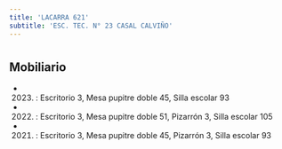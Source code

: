 ```yaml
---
title: 'LACARRA 621'
subtitle: 'ESC. TEC. N° 23 CASAL CALVIÑO'
---
```


#


## Mobiliario

*  (2023) : Escritorio 3, Mesa pupitre doble 45, Silla escolar 93 

*  (2022) : Escritorio 3, Mesa pupitre doble 51, Pizarrón 3, Silla escolar 105 

*  (2021) : Escritorio 3, Mesa pupitre doble 45, Pizarrón 3, Silla escolar 93 



